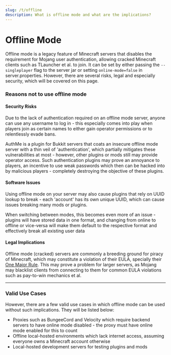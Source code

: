 ```yaml
---
slug: /t/offline
description: What is offline mode and what are the implications?
---
```


# Offline Mode

Offline mode is a legacy feature of Minecraft servers that disables the requirement for Mojang user authentication, allowing cracked Minecraft clients such as TLauncher et al. to join. 
It can be set by either passing the `--singleplayer` flag to the server jar or setting `online-mode=false` in server.properties. However, there are several risks, legal and especially security, which will be covered on this page.

### Reasons not to use offline mode 

#### Security Risks

Due to the lack of authentication required on an offline mode server, anyone can use any username to log in - this especially comes into play when players join as certain names to either gain operator permissions or to relentlessly evade bans.

AuthMe is a plugin for Bukkit servers that coats an insecure offline mode server with a thin veil of 'authentication', which partially mitigates these vulnerabilities at most - however, other plugins or mods still may provide operator access.
Such authentication plugins may prove an annoyance to players, an incentive to use weak passwords which then can be hacked into by malicious players - completely destroying the objective of these plugins.

#### Software Issues

Using offline mode on your server may also cause plugins that rely on UUID lookup to break - each 'account' has its own unique UUID, which can cause issues breaking many mods or plugins.

When switching between modes, this becomes even more of an issue - plugins will have stored data in one format, and changing from online to offline or vice-versa will make them default to the respective format and effectively break all existing user data


#### Legal Implications

Offline mode (cracked) servers are commonly a breeding ground for piracy of Minecraft, which may constitute a violation of their EULA, specially their [One Major Rule](https://www.minecraft.net/eula#one-major-rule). 
This may prove a problem for larger servers, as Mojang may blacklist clients from connecting to them for common EULA violations such as pay-to-win mechanics et al.

---

### Valid Use Cases

However, there are a few valid use cases in which offline mode can be used without such implications. They will be listed below:

- Proxies such as BungeeCord and Velocity which require backend servers to have online mode disabled - the proxy must have online mode enabled for this to count
- Offline local-hosted environments which lack internet access, assuming everyone owns a Minecraft account otherwise
- Local-hosted development servers for testing plugins and mods